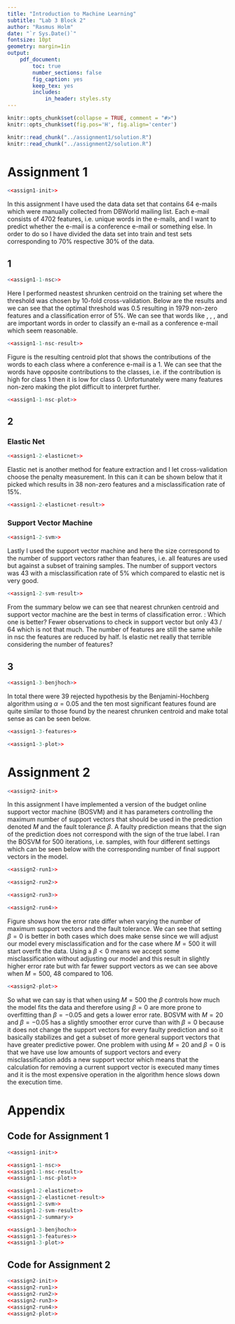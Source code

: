```yaml
---
title: "Introduction to Machine Learning"
subtitle: "Lab 3 Block 2"
author: "Rasmus Holm"
date: "`r Sys.Date()`"
fontsize: 10pt
geometry: margin=1in
output:
    pdf_document:
        toc: true
        number_sections: false
        fig_caption: yes
        keep_tex: yes
        includes:
            in_header: styles.sty
---
```


```r
knitr::opts_chunk$set(collapse = TRUE, comment = "#>")
knitr::opts_chunk$set(fig.pos='H', fig.align='center')

knitr::read_chunk("../assignment1/solution.R")
knitr::read_chunk("../assignment2/solution.R")
```

\newpage

# Assignment 1
```r
<<assign1-init>>
```

In this assignment I have used the data data set that contains 64 e-mails which were manually collected from DBWorld mailing list. Each e-mail consists of 4702 features, i.e. unique words in the e-mails, and I want to predict whether the e-mail is a conference e-mail or something else. In order to do so I have divided the data set into train and test sets corresponding to 70\% respective 30\% of the data.

## 1
```r
<<assign1-1-nsc>>
```

Here I performed neastest shrunken centroid on the training set where the threshold was chosen by 10-fold cross-validation. Below are the results and we can see that the optimal threshold was 0.5 resulting in 1979 non-zero features and a classification error of 5\%. We can see that words like \textit{papers}, \textit{submission}, \textit{published}, and \textit{conference} are important words in order to classify an e-mail as a conference e-mail which seem reasonable.

```r
<<assign1-1-nsc-result>>
```

Figure \ref{fig:nsc} is the resulting centroid plot that shows the contributions of the words to each class where a conference e-mail is a 1. We can see that the words have opposite contributions to the classes, i.e. if the contribution is high for class 1 then it is low for class 0. Unfortunately were many features non-zero making the plot difficult to interpret further.

```r
<<assign1-1-nsc-plot>>
```

## 2
### Elastic Net
```r
<<assign1-2-elasticnet>>
```

Elastic net is another method for feature extraction and I let cross-validation choose the penalty measurement. In this can it can be shown below that it picked \textit{deviance} which results in 38 non-zero features and a misclassification rate of 15\%.

```r
<<assign1-2-elasticnet-result>>
```

### Support Vector Machine
```r
<<assign1-2-svm>>
```

Lastly I used the support vector machine and here the size correspond to the number of support vectors rather than features, i.e. all features are used but against a subset of training samples. The number of support vectors was 43 with a misclassification rate of 5\% which compared to elastic net is very good.

```r
<<assign1-2-svm-result>>
```

From the summary below we can see that nearest chrunken centroid and support vector machine are the best in terms of classification error. \textbf{TODO}: Which one is better? Fewer observations to check in support vector but only 43 / 64 which is not that much. The number of features are still the same while in nsc the features are reduced by half. Is elastic net really that terrible considering the number of features?

\begin{center}
```r
<<assign1-2-summary>>
```
\end{center}

## 3
```r
<<assign1-3-benjhoch>>
```

In total there were 39 rejected hypothesis by the Benjamini-Hochberg algorithm using $\alpha = 0.05$ and the ten most significant features found are quite similar to those found by the nearest chrunken centroid and make total sense as can be seen below.

```r
<<assign1-3-features>>
```

```r
<<assign1-3-plot>>
```

\newpage

# Assignment 2
```r
<<assign2-init>>

```
In this assignment I have implemented a version of the budget online support vector machine (BOSVM) and it has parameters controlling the maximum number of support vectors that should be used in the prediction denoted $M$ and the fault tolerance $\beta$. A faulty prediction means that the sign of the prediction does not correspond with the sign of the true label. I ran the BOSVM for 500 iterations, i.e. samples, with four different settings which can be seen below with the corresponding number of final support vectors in the model.

```r
<<assign2-run1>>
```

```r
<<assign2-run2>>
```

```r
<<assign2-run3>>
```

```r
<<assign2-run4>>
```
Figure \ref{fig:svm_error} shows how the error rate differ when varying the number of maximum support vectors and the fault tolerance. We can see that setting $\beta = 0$ is better in both cases which does make sense since we will adjust our model every misclassification and for the case where $M = 500$ it will start overfit the data. Using a $\beta < 0$ means we accept some misclassification without adjusting our model and this result in slightly higher error rate but with far fewer support vectors as we can see above when $M = 500$, 48 compared to 106.

```r
<<assign2-plot>>
```

So what we can say is that when using $M = 500$ the $\beta$ controls how much the model fits the data and therefore using $\beta = 0$ are more prone to overfitting than $\beta = -0.05$ and gets a lower error rate. BOSVM with $M = 20$ and $\beta = -0.05$ has a slightly smoother error curve than with $\beta = 0$ because it does not change the support vectors for every faulty prediction and so it basically stabilizes and get a subset of more general support vectors that have greater predictive power. One problem with using $M = 20$ and $\beta = 0$ is that we have use low amounts of support vectors and every misclassification adds a new support vector which means that the calculation for removing a current support vector is executed many times and it is the most expensive operation in the algorithm hence slows down the execution time.

\newpage

# Appendix
## Code for Assignment 1
```r
<<assign1-init>>

<<assign1-1-nsc>>
<<assign1-1-nsc-result>>
<<assign1-1-nsc-plot>>

<<assign1-2-elasticnet>>
<<assign1-2-elasticnet-result>>
<<assign1-2-svm>>
<<assign1-2-svm-result>>
<<assign1-2-summary>>

<<assign1-3-benjhoch>>
<<assign1-3-features>>
<<assign1-3-plot>>
```

## Code for Assignment 2
```r
<<assign2-init>>
<<assign2-run1>>
<<assign2-run2>>
<<assign2-run3>>
<<assign2-run4>>
<<assign2-plot>>
```
